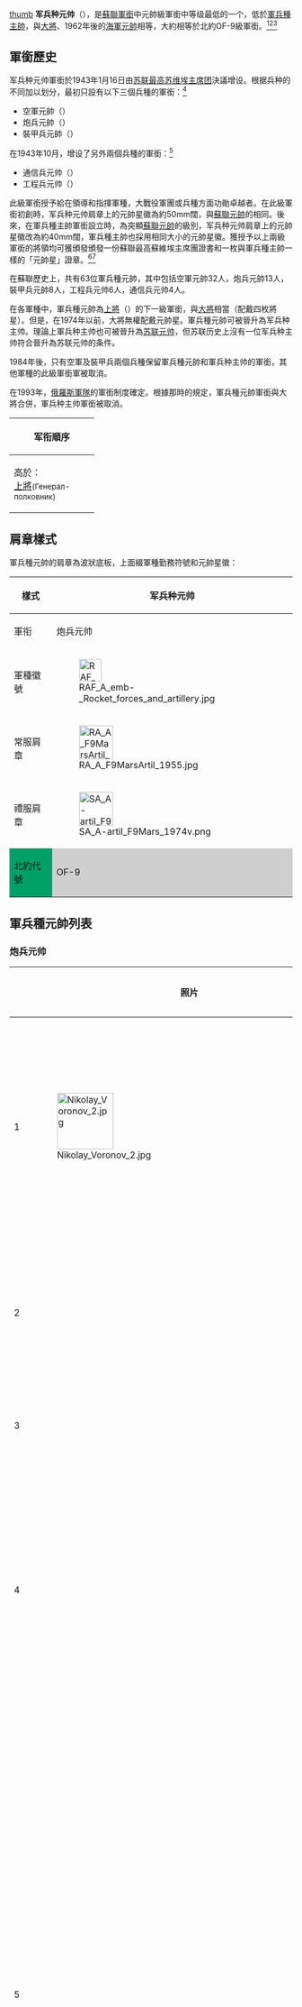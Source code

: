 [[file:SA_A-armour_F9Mars_1974.svg|thumb]]
'''军兵种元帅'''（{{lang-ru|Маршал рода войск}}），是[[蘇聯軍銜|蘇聯軍銜]]中元帥級軍銜中等级最低的一个，低於[[军兵种主帅_(苏联)|軍兵種主帥]]，與[[大将_(苏联)|大將]]、1962年後的[[海軍元帥_(蘇聯)|海軍元帥]]相等，大約相等於北約OF-9級軍銜。<ref name="NATO1">The abbreviation "OF" stands for German ''Offizier'', English officer or French ''officier''</ref><ref>{{Cite web |url=http://military.china.com/zh_cn/episteme/jz/040.html |title=军兵种元帅 |accessdate=2010-11-28 |archive-date=2020-12-04 |archive-url=https://web.archive.org/web/20201204095908/http://military.china.com/zh_cn/episteme/jz/040.html |dead-url=no }}</ref><ref>In der [[Sowjetische_Marine|Seekriegsflotte der UdSSR]] waren die Rangklasse „Marschall der Waffengattung“ nicht vorgesehen. Jedoch war hier der OF9-Rang [[Flottenadmiral|Flottenadmiral]] das Äquivalent zu „Marschall der Waffengattung“.{{de}}</ref>

==軍銜歷史 ==
军兵种元帅軍銜於1943年1月16日由[[苏联最高苏维埃主席团|苏联最高苏维埃主席团]]決議增设。根据兵种的不同加以划分，最初只設有以下三個兵種的軍銜：<ref>Disposal of the "Presidium of the Supreme Soviet” from January 16, 1943 … on introduction of the new of ranks marshal of the aviation, marshal of the artillery and marshal of the armored troops.{{en}}</ref>
* 空軍元帥（{{Lang-ru|маршал авиаций}}）
* 炮兵元帥（{{Lang-ru|маршал артиллерии}}）
* 裝甲兵元帥（{{Lang-ru|маршал танковых войск}}）
在1943年10月，增设了另外兩個兵種的軍銜：<ref>Erlass des Präsidiums des Obersten Sowjets der UdSSR vom 9. Oktober 1943 … über die Einführung der Dienstgrade „Marschall der Pioniertruppen und – der Fernmeldetruppe'' … sowie die Einführung der Rangklasse „Hauptmarschall der Waffengattung“.''{{de}}</ref>
* 通信兵元帅（{{Lang-ru|маршал войскa связи}}）
* 工程兵元帅（{{Lang-ru|(маршал иншенерых войск}}）
此級軍銜授予給在領導和指揮軍種，大戰役軍團或兵種方面功勛卓越者。在此級軍銜初創時，军兵种元帅肩章上的元帥星徽為約50mm闊，與[[蘇聯元帥|蘇聯元帥]]的相同。後來，在軍兵種主帥軍銜設立時，為突顯[[蘇聯元帥|蘇聯元帥]]的級別，军兵种元帅肩章上的元帥星徽改為約40mm闊，軍兵種主帥也採用相同大小的元帥星徽。獲授予以上兩級軍銜的將領均可獲頒發頒發一份蘇聯最高蘇維埃主席團證書和一枚與軍兵種主帥一樣的「元帥星」證章。<ref>Erlass des Präsidiums des Obersten Sowjets der UdSSR vom 16. Januar 1943 über die Einführung der Dienstgrade ''Marschall der Flieger'', – der Artillerie und – der Panzertruppen''.''{{de}}</ref><ref>Disposal of the "Presidium of the Supreme Soviet” from October 9, 1943 … on introduction of the ranks of marshal of the communications troops and marshal of the engineer troops, as well as the introduction of the rank of chief marshal of the branch.{{de}}</ref>

在蘇聯歷史上，共有63位軍兵種元帥，其中包括空軍元帥32人，炮兵元帥13人，裝甲兵元帥8人，工程兵元帅6人，通信兵元帅4人。

在各軍種中，軍兵種元帥為[[上將|上將]]（{{lang-ru|Генерал-полковник}}）的下一級軍銜，與[[大将_(苏联)|大將]]相當（配戴四枚將星）。但是，在1974年以前，大將無權配戴元帥星。軍兵種元帥可被晉升為军兵种主帅。理論上軍兵种主帅也可被晉升為[[苏联元帅|苏联元帅]]，但苏联历史上沒有一位军兵种主帅符合晉升為苏联元帅的条件。

1984年後，只有空軍及裝甲兵兩個兵種保留軍兵種元帥和軍兵种主帅的軍銜，其他軍種的此級軍銜軍被取消。

在1993年，[[俄羅斯軍隊|俄羅斯軍隊]]的軍銜制度確定。根據那時的規定，軍兵種元帥軍銜與大將合併，軍兵种主帅軍銜被取消。
{| class="wikipedia sortable" border="1"
|-align="center"
!width="30%" colspan="3" bgcolor= "#A0E0A0" class="unsortable"|军衔順序
|-align="center"
|width="30%" colspan="1" rowspan="2" bgcolor= "#A0E0A0" |高於：<br />[[上将|上將]]<small>(Генерал-полковник)</small>
|width="30%" colspan="2" bgcolor= "#A0E0A0"|相當於：<br>[[大将_(苏联)|大將]]<small>（Генерал армии）</small>
|-align="center"
|width="35%" style="background:#bfbfbf;"|[[File:Red_Army_Badge.svg|30px]]<br />'''军兵种元帅'''<small>(Ма́ршал ро́да во́йск)</small>
|width="30%" align="center" style="background:#afafaf;" |低於：<br />[[军兵种主帅_(苏联)|军兵种主帅]]（</small>Главный ма́ршал ро́да во́йск）
|}

== 肩章樣式 ==
軍兵種元帥的肩章為波狀底板，上面綴軍種勤務符號和元帥星徽：
{| width="100%" style="border:1px solid #8888aa; background-color:white; padding:5px; font-size:95%; margin: 0px 12px 12px 0px;"
|- style="background:#afafaf;"  
! colspan="1" | 樣式
! colspan="5" | 军兵种元帅 
|-
!軍衔
!炮兵元帅
!空军元帅
!装甲兵元帅
!通信兵元帅
!工程兵元帅
|-
!軍種徽號
![[File:RAF_A_emb-_Rocket_forces_and_artillery.jpg|40px]]
![[File:RAF_AF_branch_insignia1.jpg|50px]]
![[File:RAF_A_emb-Armoured_forces1936.gif|40px]]
![[File:Communication1936_forces_emb_n9618.png|40px]]
![[File:Engineer1924_forces_emb_n9619.png|40px]]
|- align="center" bgcolor="#efefef"
!常服肩章
|[[File:RA_A_F9MarsArtil_1955.jpg|60px]]
| [[File:RA_AF_F9MarsAvia_1955.jpg|60px]]
| [[File:RA_A_F9MarsArmor_1955.jpg|60px]]
| [[File:RA_A_F9MarsComs_1955.jpg|60px]]
| [[File:RA_A_F9MarsEngin_1955.jpg|60px]]
|- align="center" bgcolor="#efefef"
!禮服肩章
| [[File:SA_A-artil_F9Mars_1974v.png|60px]]
| [[File:SA_AF_F9Mars_1974v.svg|60px]]
| [[File:SA_A-armour_F9Mars_1974v.png|60px]]
| [[File:SA_A-sign_F9Mars_1974v.png|60px]]
| [[File:SA_A-engin_F9Mars_1974v.png|60px]]
|- align="center" valign="center"
! colspan="1" style="background:#00a068;" |北約代號
! colspan="5" style="background:#cfcfcf;" |OF-9
|}

==軍兵種元帥列表==

=== 炮兵元帅 ===
{| class="wikitable sortable"style="width:100%"
! width=2%|
! width=8%|照片
! width=23%|姓名
! width=13%|生卒年
! width=11%|晉升日期
! width=43%|備註 
|-
|1
|[[File:Nikolay_Voronov_2.jpg|100x100px]]
|[[尼古拉·尼古拉耶維奇·沃羅諾夫|尼古拉·尼古拉耶維奇·沃羅諾夫]]
|1899年－1968年
|1943年1月18日
|1944年2月21日晉升為炮兵主帥。<ref>{{cite web|title = 苏联英雄网站介绍|url = http://www.warheroes.ru/hero/hero.asp?Hero_id=1869|accessdate = 2014-04-06|archive-date = 2012-06-13|archive-url = https://www.webcitation.org/68Nk8E7ww?url=http://www.warheroes.ru/hero/hero.asp?Hero_id=1869|dead-url = no}}</ref>
|- 
|2
|
|{{link-en|尼古拉·德米特里耶維奇·雅科夫列夫|Nikolai Dmitriyevich Yakovlev}}
|1898年－1972年
|1943年2月21日
| href="general of the branch" |1952年被逮捕及剝奪軍銜，1953年獲平反。
|-
|3
|
|{{link-ru|米哈伊尔·尼古拉耶維奇·奇斯佳科夫|Чистяков, Михаил Николаевич}}
|1896年－1980年
|1944年9月25日
|
|-
|4
|
|[[米特罗凡·伊万诺维奇·涅杰林|米特罗凡·伊万诺维奇·涅杰林]]
|1902年－1960年
|1953年8月4日
|1959年5月8日晉升為炮兵主帥，死於1960年[[R-16洲際彈道導彈|R-16洲際彈道導彈]]發射事故。<ref>{{Cite web |url=http://news.sohu.com/20050429/n225400764.shtml |title=涅杰林：苏联陆军元帅不惜粉身碎骨的将才(图) |accessdate=2015-09-01 |archive-date=2020-12-04 |archive-url=https://web.archive.org/web/20201204095920/http://news.sohu.com/20050429/n225400764.shtml |dead-url=no }}</ref><ref>{{Cite web |url=http://www.time.com/time/magazine/article/0,9171,826738,00.html |title=Milestones, Nov. 7, 1960 |accessdate=2015-09-01 |archive-date=2013-07-21 |archive-url=https://web.archive.org/web/20130721165557/http://www.time.com/time/magazine/article/0,9171,826738,00.html |dead-url=no }}</ref>
|-
|5
|
|{{link-ru|謝爾蓋·謝爾蓋耶維奇·瓦连佐夫|Варенцов,_Сергей_Сергеевич}}
|1901年－1971年
|1955年3月11日
|1961年5月6日晉升為炮兵主帥，1963年因牵涉军情上校佩尼科夫斯基叛国案，从炮兵主帅降为炮兵少将，同时被勒令退役和没收了一切勋章和奖章。至今仍未被回复名誉。<ref>''[[Иванов,_Евгений_Михайлович|Евгений Иванов]], [[Соколов,_Геннадий_Евгеньевич|Геннадий Соколов]].'' [http://www.mirnov.ru/arhiv/mn794/mn/12-1.php Супершпион Пеньковский подвёл СССР к ядерной катастрофе] {{Wayback|url=http://www.mirnov.ru/arhiv/mn794/mn/12-1.php |date=20160207152355 }} // Мир Новостей{{ru}}</ref>
|-
|6
|[[File:Kazakov_V.I..jpg|100x100px]]
|{{link-ru|瓦西裡·伊万諾維奇·卡扎科夫|Казаков, Василий Иванович (маршал артиллерии)}}
|1898年－1968年
|1955年3月11日
|
|-
|7
|
|[[康斯坦丁·彼得羅維奇·卡扎科夫|康斯坦丁·彼得羅維奇·卡扎科夫]]
|1902年－1989年
|1962年4月28日
|
|-
|8
|
|{{link-ru|尤里·帕夫洛維奇·巴扎诺夫|Бажанов, Юрий Павлович}}
|1905年－1975年
|1965年6月18日
|
|-  
|9
|
|{{link-ru|保羅·尼古拉耶維奇·库利绍夫|Кулешов, Павел Николаевич (маршал)}}
|1908年－2000年
|1967年10月28日
|
|-
|10
|
|{{link-ru|喬治·費奧多羅維奇·奥金佳夫|Одинцов, Георгий Федотович}}
|1900年－1972年
|1968年2月22日
|
|-
|11
|
|{{link-ru|格奧爾基·葉菲莫维奇·佩利捷列斯基|Передельский, Георгий Ефимович}}
|1913年－1987年
|1973年11月5日
|
|-
|12
|
|{{link-ru|葉菲姆·瓦西里耶維奇·博伊丘克|Бойчук, Ефим Васильевич}}
|1918年－1991年
|1980年11月4日
|
|-
|13
|[[File:Маршал_артиллерии_Владимир_Михайлович_Михалкин.jpg|100x100px]]
|[[弗拉基米尔·米哈伊洛维奇·米哈尔金|弗拉基米尔·米哈伊洛维奇·米哈尔金]]
|1927年－2017年
|1989年2月15日
|
|-
|}

===空军元帅===
{| class="wikitable sortable"style="width:100%"
! width=2%|
! width=8%|照片
! width=23%|姓名
! width=13%|生卒年
! width=11%|晉升日期
! width=43%|備註 
|-
|1
|[[File:Aleksandr_Novikov_VVS.jpg|60px]]
|[[亚历山大·亚历山德罗维奇·诺维科夫|亚历山大·亚历山德罗维奇·诺维科夫]]
|1900年－1976年
|1943年3月17日
|1944年4月21日晉升為空軍主帥。<ref>[http://www.time.com/time/magazine/article/0,9171,859266-7,00.html ''Father's Little Watchman''] {{Wayback|url=http://www.time.com/time/magazine/article/0,9171,859266-7,00.html |date=20121020060141 }} [[Time_Magazine|Time Magazine]] Monday, August 20, 1951. Retrieved August 31, 2007{{ru}}</ref>
|-
|2
|[[File:Александр_Евгеньевич_Голованов.jpg|60px]]
|{{link-en|亞歷山大·葉夫根耶維奇·戈洛瓦诺夫|Alexander_Golovanov}}
|1904年－1975年
|1943年8月3日
| href="general of the branch" |蘇聯歷史上最年輕的空軍元帥，1944年8月19日晉升為空軍主帥。<ref>{{cite web|url=http://www.onairpower.org/docs/Golovanov%2C_Alexander_Evgenevich|title=Golovanov, Alexander Evgenevich|accessdate=2008-05-20|format=|work=OnAirpower.org|deadurl=yes|archiveurl=https://web.archive.org/web/20110727143618/http://www.onairpower.org/docs/Golovanov%2C_Alexander_Evgenevich|archivedate=2011-07-27}}</ref>
|-
|3
|
|[[费奥多尔·阿列克谢耶维奇·阿斯塔霍夫|费奥多尔·阿列克谢耶维奇·阿斯塔霍夫]]
|1892年－1966年
|1944年8月19日
|
|-
|4
|
|[[格里戈里·阿列克谢耶维奇·沃罗热伊金|格里戈里·阿列克谢耶维奇·沃罗热伊金]]
|1895年－1974年
|1944年8月19日
|
|-
|5
|
|{{link-en|尼古拉·謝苗諾維奇·斯科里普科|Nikolai Skripko}}
|1902年－1987年
|1944年8月19日
|
|-
|6
|
|[[费奥多尔·雅科夫列维奇·法拉列耶夫|费奥多尔·雅科夫列维奇·法拉列耶夫]]
|1899年－1955年
|1944年8月19日
|
|-
|7
|[[File:Sergei_Khudyakov.jpg|60px]]
|[[谢尔盖·亚历山德罗维奇·胡佳科夫|谢尔盖·亚历山德罗维奇·胡佳科夫]]
|1902年－1950年
|1944年8月19日
|1946年被逮捕，1950年被處決，1965年獲平反。<ref name="ReferenceA">Plokhy, ''Yalta: The Price of Peace,'' 212.</ref> 
|-
|8
|[[File:Semyon_Zhavoronkov.jpg|60px]]
|{{link-en|谢苗·费奥多罗维奇·扎沃龙科夫|Semen Zhavoronkov}}
|1899年－1967年
|1944年9月25日
|
|-
|9
|
|{{link-en|康斯坦丁·安德烈耶維奇·韦尔希宁|Konstantin Vershinin}}
|1900年－1973年
|1946年6月3日
|1959年5月8日晉升為空軍主帥。
|-
|10
|
|[[帕維爾·費奧多羅維奇·日加列夫|帕維爾·費奧多羅維奇·日加列夫]]
|1900年－1963年
|1953年8月3日
|1955年3月11日晉升為空軍主帥。<ref>{{cite encyclopedia | title=Zhigarev, Pavel Fedorovich | encyclopedia=The Great Soviet Encyclopedia | publisher=Gale Group | year=1979 | edition=Third}}</ref>
|-
|11
|
|{{link-en|謝爾蓋·伊格納季耶維奇·鲁坚科|Sergei_Rudenko_(general)}}
|1904年－1990年
|1955年3月11日
|
|-
|12
|
|[[弗拉基米尔·亚历山德罗维奇·苏杰茨|弗拉基米尔·亚历山德罗维奇·苏杰茨]]
|1904年－1981年
|1955年3月11日
|
|-
|13
|[[File:Красовский_Степан_Акимович.jpg|60px]]
|[[斯捷潘·阿基莫维奇·克拉索夫斯基|斯捷潘·阿基莫维奇·克拉索夫斯基]]
|1897年－1983年
|1959年5月8日
|
|-
|14
|
|{{link-ru|叶夫根尼·雅科夫列维奇·萨维茨基|Савицкий, Евгений Яковлевич}}
|1910年－1990年
|1961年5月6日
|
|-
|15
|
|{{link-ru|菲利普·亞歷山德羅維奇·阿加利佐夫|Агальцов, Филипп Александрович}}
|1900年－1980年
|1962年4月28日
|
|-
|16
|[[File:Yevgeni_Loginov_1966.jpg|60px]]
|{{link-ru|葉夫根尼·費奧多羅維奇·洛吉诺夫|Логинов, Евгений Фёдорович}}
|1907年－1970年
|1967年10月28日
|
|-
|17
|
|[[帕維爾·斯捷潘諾維奇·库塔霍夫|帕維爾·斯捷潘諾維奇·库塔霍夫]]
|1914年－1984年
|1969年
|1972年11月3日晉升為空軍主帥。
|-
|18
|
|{{link-ru|伊万·伊万諾維奇·博尔佐夫|Борзов, Иван Иванович}}
|1915年－1974年
|1972年12月16日
|
|-
|19
|
|[[亞歷山大·伊万諾維奇·波克雷什金|亞歷山大·伊万諾維奇·波克雷什金]]
|1913年－1985年
|1972年12月16日
|
|-
|20
|[[File:Boris_Bugayev_1970.jpg|60px]]
|[[鲍里斯·巴甫洛维奇·布加耶夫|鲍里斯·巴甫洛维奇·布加耶夫]]
|1923年－2007年
|1973年11月5日
|1977年10月28日晉升為空軍主帥。<ref name=r1>[http://www.warheroes.ru/hero/hero.asp?Hero_id=9923 Бугаев Борис Павлович] {{Wayback|url=http://www.warheroes.ru/hero/hero.asp?Hero_id=9923 |date=20201204100012 }}. warheroes.ru</ref>
|-
|21
|
|{{link-ru|格奧爾基·瓦西里耶維奇·济明|Зимин, Георгий Васильевич}}
|1912年－1997年
|1973年11月5日
|
|-
|22
|[[File:Alexander_Yefimov.jpg|60px]]
|[[亚历山大·尼古拉耶维奇·叶菲莫夫|亚历山大·尼古拉耶维奇·叶菲莫夫]]
|1923年－2012年
|1975年4月29日
|
|-
|23
|
|{{link-ru|伊万·伊万諾維奇·普斯特科|Пстыго, Иван Иванович}}
|1918年－2009年
|1975年4月29日
|
|-
|24
|[[File:Силантьев_А.П.jpg|60px]]
|{{link-ru|亞歷山大·彼得羅維奇·西兰季耶夫|Силантьев, Александр Петрович}}
|1918年－1996年
|1976年2月19日
|
|-
|25
|
|[[亞歷山大·伊万諾維奇·科尔杜诺夫|亞歷山大·伊万諾維奇·科尔杜诺夫]]
|1923年－1992年
|1977年10月28日
|1984年10月31日晉升為空軍主帥，在1987年因红场飞机事件被解除职务。<ref>{{cite encyclopedia | url=http://encyclopedia2.thefreedictionary.com/Aleksandr+Ivanovich+Koldunov | title=Aleksandr Ivanovich Koldunov | encyclopedia=The Great Soviet Encyclopedia | publisher=Gale Group | year=1979 | edition=Third | access-date=2015-09-01 | archive-date=2021-08-15 | archive-url=https://web.archive.org/web/20210815040225/https://encyclopedia2.thefreedictionary.com/Aleksandr+Ivanovich+Koldunov }}</ref>
|-
|26
|
|[[格里戈里·彼得羅維奇·斯科里科夫|格里戈里·彼得羅維奇·斯科里科夫]]
|1920年－2000年
|1980年11月4日
|
|-
|27
|
|{{link-ru|尼古拉·米哈伊洛維奇·斯科莫洛霍夫|Скоморохов,_Николай_Михайлович}}
|1920年－1994年
|1981年11月2日
|
|-
|28
|
|[[彼得·谢苗诺维奇·基尔萨诺夫|彼得·谢苗诺维奇·基尔萨诺夫]]
|1919年－1991年
|1982年12月16日
|
|-
|29
|
|{{link-ru|阿納托利·烏斯季諾維奇·康斯坦丁诺夫|Константинов, Анатолий Устинович}}
|1923年－2006年
|1985年4月30日
|
|-
|30
|[[File:Ivan_Kozhedub_2.jpg|60px]]
|[[伊万·伊尼基托維奇·阔日杜布|伊万·伊尼基托維奇·阔日杜布]]
|1920年－1991年
|1985年5月6日
|
|-
|31
|
|[[亞歷山大·尼基托維奇·沃爾科夫|亞歷山大·尼基托維奇·沃爾科夫]]
|1929年－2005年
|1989年2月15日
|
|-
|32
|[[File:Shaposhnikov170.png|60px]]
|[[葉夫根尼·伊万諾維奇·沙波什尼科夫|葉夫根尼·伊万諾維奇·沙波什尼科夫]]
|1942年－2020年
|1991年8月26日
|最後一任蘇聯國防部長。<ref>[http://bazazakonov.ru/doc/?ID=1898262 Постановление Верховного Совета СССР от 29 августа 1991 г. N 2370-I «О членах Кабинета Министров СССР»] {{Wayback|url=http://bazazakonov.ru/doc/?ID=1898262 |date=20160305043001 }}{{ru}}</ref>
|-
|}

===装甲兵元帅===
{| class="wikitable sortable"style="width:100%"
! width=2%|
! width=8%|照片
! width=23%|姓名
! width=13%|生卒年
! width=11%|晉升日期
! width=43%|備註 
|-
|1
|[[File:Pavel_Alekseyevich_Rotmistrov.jpg|100x100px]]
|[[帕維爾·阿列克謝耶維奇·罗特米斯特罗夫|帕維爾·阿列克謝耶維奇·罗特米斯特罗夫]]
|1901年－1982年
|1944年2月21日
|1962年2月28日晉升為裝甲兵主帥。<ref name="Герои Страны">{{cite web|url=http://www.warheroes.ru/hero/hero.asp?Hero_id=1938|title=Герой Советского Союза Ротмистров Павел Алексеевич|author1=Кирилл Осовик|authorlink=|author2=Александр Семёнников|quote=|date=|format=|work=|publisher=[[Интернет-сайт|Интернет-сайт]] [[Герои_страны_(сайт)|Герои страны]]|accessdate=2013-05-03|language=ru|description=|deadlink=|archiveurl=https://www.webcitation.org/6Ga896CDb?url=http://www.warheroes.ru/hero/hero.asp?Hero_id=1938|archivedate=2013-05-13|deadurl=yes}}</ref>
|-
|2
|[[File:Yakov_Fedorenko_2.jpg|100x100px]]
|[[雅科夫·尼古拉耶維奇·费多连科|雅科夫·尼古拉耶維奇·费多连科]]
|1896年－1947年
|1944年2月21日
|
|-
|3
|[[File:Semyon_Bogdanov_2.jpg|100x100px]]
|{{link-en|謝苗·伊里奇·波格丹诺夫|Semyon Bogdanov}}
|1894年－1960年
|1945年6月1日
|
|-
|4
|[[File:Pavel_Rybalko_2.jpg|100x100px]]
|[[帕維爾·謝苗諾维奇·雷巴尔科|帕維爾·謝苗諾维奇·雷巴尔科]]
|1894年－1948年
|1945年6月1日
|
|- 
|5
|[[File:Marshal_of_Tank_Troops_Mikhail_Katukov.jpg|100x100px]]
|{{link-en|米哈伊爾·葉菲莫維奇·卡图科夫|Mikhail Katukov}}
|1900年－1976年
|1959年10月26日
|
|-
|6
|[[File:Герой_Советского_Союза_Павел_Павлович_Полубояров.jpg|100x100px]]
|[[帕维尔·帕夫洛维奇·波卢博亚罗夫|帕维尔·帕夫洛维奇·波卢博亚罗夫]]
|1901年－1984年
|1962年4月28日
|
|-   
|7
|[[File:Hamazasp_Babadzhanian_4.jpg|100x100px]]
|[[阿馬扎斯普·哈恰圖羅維奇·巴巴賈尼揚|阿馬扎斯普·哈恰圖羅維奇·巴巴賈尼揚]]
|1906年－1977年
|1967年10月28日
|1975年4月29日晉升為裝甲兵主帥。<ref> Anon. ''«Բաբաջանյան, Համազասպ Խաչատուրի»'' [Babajanyan, Hamazasp Khachaturi]. [[Armenian_Soviet_Encyclopedia|Armenian Soviet Encyclopedia]]. Yerevan: Armenian Academy of Sciences, 1976, vol. 2, p. 188.{{hy icon}}</ref>
|-
|8
|[[File:Маршал_бронетанковых_войск_Герой_Советского_Союза_Олег_Александрович_Лосик.jpg|100x100px]]
|{{link-ru|奧列格·亞歷山德羅維奇·洛西克|Лосик, Олег Александрович}}
|1915年－2012年
|1975年4月29日
|
|-
|}

===工程兵元帅===
{| class="wikitable sortable"style="width:100%"
! width=2%|
! width=8%|照片
! width=23%|姓名
! width=13%|生卒年
! width=11%|晉升日期
! width=43%|備註 
|-
|1
| [[File:Michaił_Worobiow.jpg|100x100px]]
|[[米哈伊尔·彼得罗维奇·沃罗比约夫|米哈伊尔·彼得罗维奇·沃罗比约夫]]
|1896年－1957年
|1944年2月21日
|
|-
|2
|[[File:Могила_маршала_Александра_Прошлякова.JPG|100x100px]]
|[[阿列克谢·伊万诺维奇·普罗什利亚科夫|阿列克谢·伊万诺维奇·普罗什利亚科夫]]
|1901年－1973年
|1961年5月6日
|
|-
|3
|
|[[维克托·孔德拉季耶维奇·哈尔琴科|维克托·孔德拉季耶维奇·哈尔琴科]]
|1911年－1975年
|1972年12月16日
|
|-
|4
|
|{{link-en|阿爾奇爾維克托·維克托·格洛瓦尼|Archil Gelovani}}
|1915年－1978年
|1977年10月28日
|
|-
|5
|
|[[谢尔盖·阿加诺夫|謝爾蓋·赫里斯托福羅維奇·阿加諾夫]]
|1917年－1996年
|1980年5月7日
|
|-
|6
|
|[[尼古拉·費奧多羅維奇·舍斯托帕洛夫|尼古拉·費奧多羅維奇·舍斯托帕洛夫]]
|1919年－2006年
|1981年5月6日
|
|-
|}

===通信兵元帅===
{| class="wikitable sortable"style="width:100%"
! width=2%|
! width=8%|照片
! width=23%|姓名
! width=13%|生卒年
! width=11%|晉升日期
! width=43%|備註 
|-
|1
|
|[[伊万·捷連季耶維奇·佩列舍普金|伊万·捷連季耶維奇·佩列舍普金]]
|1904年－1978年
|1944年2月21日
|
|-
|2
|
|[[阿列克謝·伊万諾維奇·列昂诺夫|阿列克謝·伊万諾維奇·列昂诺夫]]
|1902年－1972年
|1961年5月6日
|
|-
|3
|
|[[安德烈·伊万诺维奇·别洛夫|安德烈·伊万诺维奇·别洛夫]]
|1917年－2001年
|1973年11月5日
|
|-
|4
|
|{{link-ru|尼古拉斯·尼古拉耶維奇·阿列克谢耶夫|Алексеев, Николай Николаевич (маршал)}}
|1914年－1980年
|1979年10月25日
|
|-
|}

==延伸閱讀==
* [[蘇聯軍銜|蘇聯軍銜]]
* [[蘇聯元帥列表|蘇聯元帥列表]]
* [[军兵种主帅_(苏联)|军兵种主帅 (苏联)]]
* [[海軍元帥_(蘇聯)|海軍元帥 (蘇聯)]]

==参考文献==
{{reflist|2}}

{{蘇聯軍兵種元帥}}
{{蘇聯軍階}}
[[Category:苏联元帅|*]]
[[Category:苏联军衔|Category:苏联军衔]]